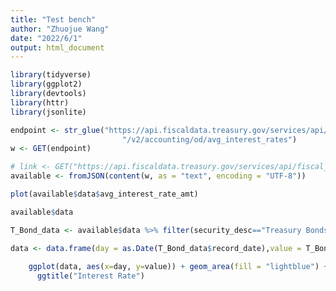 ```yaml
---
title: "Test bench"
author: "Zhuojue Wang"
date: "2022/6/1"
output: html_document
---
```


```r
library(tidyverse)
library(ggplot2)
library(devtools)
library(httr)
library(jsonlite)
```


```r

endpoint <- str_glue("https://api.fiscaldata.treasury.gov/services/api/fiscal_service",
                         "/v2/accounting/od/avg_interest_rates")
w <- GET(endpoint)

# link <- GET("https://api.fiscaldata.treasury.gov/services/api/fiscal_service/v2/accounting/od/avg_interest_rates")
available <- fromJSON(content(w, as = "text", encoding = "UTF-8"))
```


```r
plot(available$data$avg_interest_rate_amt) 
```

```r
available$data
```

```r
T_Bond_data <- available$data %>% filter(security_desc=="Treasury Bonds") 
```

```r
data <- data.frame(day = as.Date(T_Bond_data$record_date),value = T_Bond_data$avg_interest_rate_amt)
    
    ggplot(data, aes(x=day, y=value)) + geom_area(fill = "lightblue") + geom_point(size=1,color = "Black") +
      ggtitle("Interest Rate")
```








